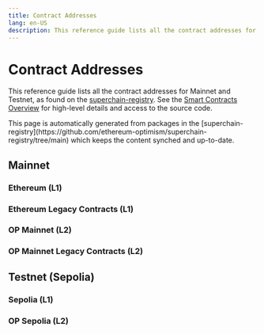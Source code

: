 ```yaml
---
title: Contract Addresses
lang: en-US
description: This reference guide lists all the contract addresses for Mainnet and Testnet.
---
```



# Contract Addresses

This reference guide lists all the contract addresses for Mainnet and Testnet, as found on the [superchain-registry](https://github.com/ethereum-optimism/superchain-registry/tree/main). 
See the [Smart Contracts Overview](/stack/protocol/rollups/smart-contracts) for high-level details and access to the source code.

<Callout>
This page is automatically generated from packages in the [superchain-registry](https://github.com/ethereum-optimism/superchain-registry/tree/main) which keeps the content synched and up-to-date.
</Callout>

## Mainnet

### Ethereum (L1)

<L1ContractTable chain="10" explorer="1" legacy={false} />

### Ethereum Legacy Contracts (L1)

<L1ContractTable chain="10" explorer="1" legacy={true} />

### OP Mainnet (L2)

<L2ContractTable chain="10" legacy={false} />

### OP Mainnet Legacy Contracts (L2)

<L2ContractTable chain="10" legacy={true} />

## Testnet (Sepolia)

### Sepolia (L1)

<L1ContractTable chain="11155420" explorer="11155111" legacy={false} />

### OP Sepolia (L2)

<L2ContractTable chain="11155420" legacy={false} />

